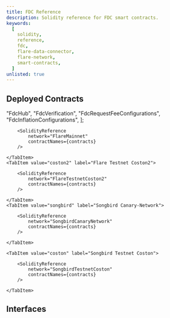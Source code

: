 ```yaml
---
title: FDC Reference
description: Solidity reference for FDC smart contracts.
keywords:
  [
    solidity,
    reference,
    fdc,
    flare-data-connector,
    flare-network,
    smart-contracts,
  ]
unlisted: true
---
```



## Deployed Contracts

  "FdcHub",
  "FdcVerification",
  "FdcRequestFeeConfigurations",
  "FdcInflationConfigurations",
];

<Tabs block>
    <TabItem value="flare" label="Flare Mainnet" default>

        <SolidityReference
            network="FlareMainnet"
            contractNames={contracts}
        />

    </TabItem>
    <TabItem value="coston2" label="Flare Testnet Coston2">

        <SolidityReference
            network="FlareTestnetCoston2"
            contractNames={contracts}
        />

    </TabItem>
    <TabItem value="songbird" label="Songbird Canary-Network">

        <SolidityReference
            network="SongbirdCanaryNetwork"
            contractNames={contracts}
        />

    </TabItem>

    <TabItem value="coston" label="Songbird Testnet Coston">

        <SolidityReference
            network="SongbirdTestnetCoston"
            contractNames={contracts}
        />

    </TabItem>

</Tabs>

## Interfaces

<DocCardList />
